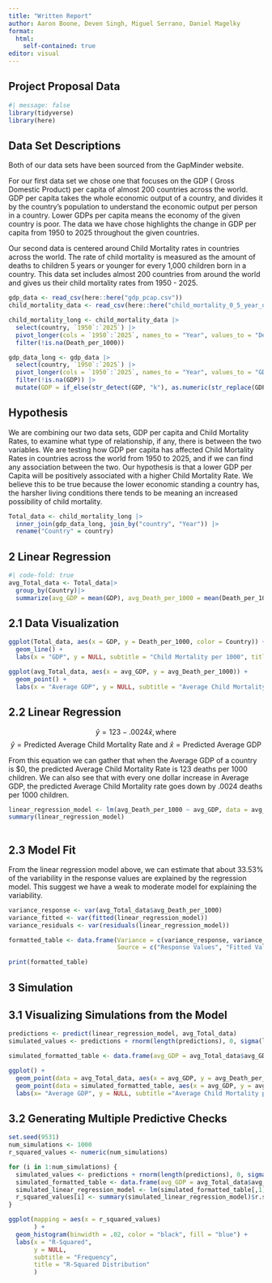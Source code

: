 ```yaml
---
title: "Written Report"
author: Aaron Boone, Deven Singh, Miguel Serrano, Daniel Magelky
format: 
  html:
    self-contained: true
editor: visual
---
```


## Project Proposal Data

```r
#| message: false
library(tidyverse)
library(here)
```

## Data Set Descriptions

Both of our data sets have been sourced from the GapMinder website.

For our first data set we chose one that focuses on the GDP ( Gross Domestic Product) per capita of almost 200 countries across the world. GDP per capita takes the whole economic output of a country, and divides it by the country's population to understand the economic output per person in a country. Lower GDPs per capita means the economy of the given country is poor. The data we have chose highlights the change in GDP per capita from 1950 to 2025 throughout the given countries.

Our second data is centered around Child Mortality rates in countries across the world. The rate of child mortality is measured as the amount of deaths to children 5 years or younger for every 1,000 children born in a country. This data set includes almost 200 countries from around the world and gives us their child mortality rates from 1950 - 2025.

```r
gdp_data <- read_csv(here::here("gdp_pcap.csv"))
child_mortality_data <- read_csv(here::here("child_mortality_0_5_year_olds_dying_per_1000_born.csv"))

```

```r
child_mortality_long <- child_mortality_data |>
  select(country, `1950`:`2025`) |>
  pivot_longer(cols = `1950`:`2025`, names_to = "Year", values_to = "Death_per_1000") |>
  filter(!is.na(Death_per_1000)) 
```

```r
gdp_data_long <- gdp_data |>
  select(country, `1950`:`2025`) |>
  pivot_longer(cols = `1950`:`2025`, names_to = "Year", values_to = "GDP") |>
  filter(!is.na(GDP)) |>
  mutate(GDP = if_else(str_detect(GDP, "k"), as.numeric(str_replace(GDP, "k", "")) * 1000, as.numeric(GDP)))
```

## Hypothesis

We are combining our two data sets, GDP per capita and Child Mortality Rates, to examine what type of relationship, if any, there is between the two variables. We are testing how GDP per capita has affected Child Mortality Rates in countries across the world from 1950 to 2025, and if we can find any association between the two. Our hypothesis is that a lower GDP per Capita will be positively associated with a higher Child Mortality Rate. We believe this to be true because the lower economic standing a country has, the harsher living conditions there tends to be meaning an increased possibility of child mortality.

```r
Total_data <- child_mortality_long |>
  inner_join(gdp_data_long, join_by("country", "Year")) |>
  rename("Country" = country)
```

## 2 Linear Regression

```r
#| code-fold: true
avg_Total_data <- Total_data|>
  group_by(Country)|>
  summarize(avg_GDP = mean(GDP), avg_Death_per_1000 = mean(Death_per_1000))
```

## 2.1 Data Visualization

```r
ggplot(Total_data, aes(x = GDP, y = Death_per_1000, color = Country)) +
  geom_line() +
  labs(x = "GDP", y = NULL, subtitle = "Child Mortality per 1000", title = "Relationship between Child Mortality and GDP over time")

ggplot(avg_Total_data, aes(x = avg_GDP, y = avg_Death_per_1000)) +
  geom_point() +
  labs(x = "Average GDP", y = NULL, subtitle = "Average Child Mortality per 1000", title = "Relationship between Average Child Mortality and Average GDP over time")
```

## 2.2 Linear Regression

$$\hat{y} = 123 - .0024\hat{x}, \text{where}$$ $$\hat{y} = \text{Predicted Average Child Mortality Rate} \text{ and } \hat{x} = \text{Predicted Average GDP}$$

From this equation we can gather that when the Average GDP of a country is \$0, the predicted Average Child Mortality Rate is 123 deaths per 1000 children. We can also see that with every one dollar increase in Average GDP, the predicted Average Child Mortality rate goes down by .0024 deaths per 1000 children.

```r
linear_regression_model <- lm(avg_Death_per_1000 ~ avg_GDP, data = avg_Total_data)
summary(linear_regression_model)
            
```

## 2.3 Model Fit

From the linear regression model above, we can estimate that about 33.53% of the variability in the response values are explained by the regression model. This suggest we have a weak to moderate model for explaining the variability.

```r
variance_response <- var(avg_Total_data$avg_Death_per_1000)
variance_fitted <- var(fitted(linear_regression_model))
variance_residuals <- var(residuals(linear_regression_model))

formatted_table <- data.frame(Variance = c(variance_response, variance_fitted, variance_residuals), 
                              Source = c("Response Values", "Fitted Values", "Residuals"))

print(formatted_table)
```

## 3 Simulation

## 3.1 Visualizing Simulations from the Model

```r
predictions <- predict(linear_regression_model, avg_Total_data)
simulated_values <- predictions + rnorm(length(predictions), 0, sigma(linear_regression_model))

simulated_formatted_table <- data.frame(avg_GDP = avg_Total_data$avg_GDP, avg_Death_per_1000 = simulated_values)

ggplot() +
  geom_point(data = avg_Total_data, aes(x = avg_GDP, y = avg_Death_per_1000), color = "red", alpha = 0.5) + 
  geom_point(data = simulated_formatted_table, aes(x = avg_GDP, y = avg_Death_per_1000), color = "blue", alpha = 0.5) +
  labs(x= "Average GDP", y = NULL, subtitle ="Average Child Mortality per 1000", title = "Comparison of Observed and Simulated Data")
```

## 3.2 Generating Multiple Predictive Checks

```r
set.seed(9531)
num_simulations <- 1000
r_squared_values <- numeric(num_simulations)

for (i in 1:num_simulations) {
  simulated_values <- predictions + rnorm(length(predictions), 0, sigma(linear_regression_model))
  simulated_formatted_table <- data.frame(avg_GDP = avg_Total_data$avg_GDP, avg_Death_per_1000 = simulated_values)
  simulated_linear_regression_model <- lm(simulated_formatted_table[,1] ~ simulated_formatted_table[,2], data = formatted_table)
  r_squared_values[i] <- summary(simulated_linear_regression_model)$r.squared
}

ggplot(mapping = aes(x = r_squared_values)
       ) +
  geom_histogram(binwidth = .02, color = "black", fill = "blue") +
  labs(x = "R-Squared",
       y = NULL,
       subtitle = "Frequency",
       title = "R-Squared Distribution"
       ) 
```
